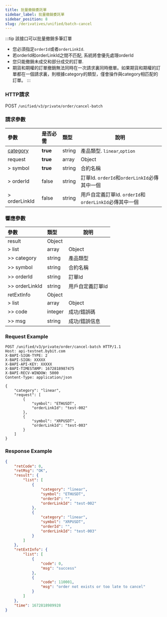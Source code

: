 ```yaml
---
title: 批量撤銷委託單
sidebar_label: 批量撤銷委託單
sidebar_position: 8
slug: /derivatives/unified/batch-cancel
---
```


:::tip
該接口可以批量撤銷多筆訂單
- 您必須指定`orderId`或者`orderLinkId`.
- 若orderId和orderLinkId之間不匹配, 系統將會優先處理orderId
- 您只能撤銷未成交和部分成交的訂單.
- 期貨和期權的訂單撤銷無法同時在一次請求裏同時撤單。如果期貨和期權的訂單都在一個請求裏，則根據category的類型，僅會操作與category相匹配的訂單。
:::

### HTTP請求
POST `/unified/v3/private/order/cancel-batch`

### 請求參數
| 參數 | 是否必需 | 類型 | 說明|
|:----- |:-------|:-----|------ |
|[category](../enum#category) |**true** |string |產品類型. `linear`,`option` |
|request |**true** |array |Object |
|> symbol |**true** |string |合約名稱 |
|> orderId |false |string |訂單Id. `orderId`和`orderLinkId`必傳其中一個 |
|> orderLinkId |false |string |用戶自定義訂單Id. `orderId`和`orderLinkId`必傳其中一個 |

### 響應參數
| 參數 | 類型 | 說明|
|:----- |:-----|----- |
|result |Object | |
|> list |array |Object |
|>> category |string |產品類型 |
|>> symbol |string |合約名稱 |
|>> orderId |string |訂單Id |
|>> orderLinkId |string |用戶自定義訂單Id |
|retExtInfo |Object | |
|> list |array |Object |
|>> code |integer |成功/錯誤碼 |
|>> msg |string |成功/錯誤信息 |

### Request Example

```http
POST /unified/v3/private/order/cancel-batch HTTP/1.1
Host: api-testnet.bybit.com
X-BAPI-SIGN-TYPE: 2
X-BAPI-SIGN: XXXXX
X-BAPI-API-KEY: XXXXX
X-BAPI-TIMESTAMP: 1672818987475
X-BAPI-RECV-WINDOW: 5000
Content-Type: application/json

{
    "category": "linear",
    "request": [
        {
            "symbol": "ETHUSDT",
            "orderLinkId": "test-002"
        },
        {
            "symbol": "XRPUSDT",
            "orderLinkId": "test-003"
        }
    ]
}
```

### Response Example

```json
{
    "retCode": 0,
    "retMsg": "OK",
    "result": {
        "list": [
            {
                "category": "linear",
                "symbol": "ETHUSDT",
                "orderId": "",
                "orderLinkId": "test-002"
            },
            {
                "category": "linear",
                "symbol": "XRPUSDT",
                "orderId": "",
                "orderLinkId": "test-003"
            }
        ]
    },
    "retExtInfo": {
        "list": [
            {
                "code": 0,
                "msg": "success"
            },
            {
                "code": 110001,
                "msg": "order not exists or too late to cancel"
            }
        ]
    },
    "time": 1672818989928
}
```